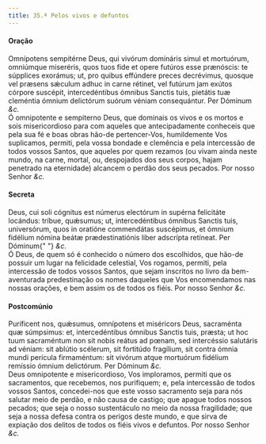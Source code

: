 ```yaml
---
title: 35.ª Pelos vivos e defuntos
---
```


<h4 class="text-center">Oração</h4>
<div class="grid grid-cols-2 gap-5">
  <span class="text-justify">
    Omnípotens sempitérne Deus, qui vivórum domináris simul et mortuórum,
    omniúmque miseréris, quos tuos fide et opere futúros esse prænóscis: te
    súpplices exorámus; ut, pro quibus effúndere preces decrévimus, quosque vel
    præsens sǽculum adhuc in carne rétinet, vel futúrum jam exútos córpore
    suscépit, intercedéntibus ómnibus Sanctis tuis, pietátis tuæ cleméntia
    ómnium delictórum suórum véniam consequántur. Per Dóminum <em>&c.</em>
  </div>
  <span class="text-justify">
    Ó omnipotente e sempiterno Deus, que dominais os vivos e os mortos e sois
    misericordioso para com aqueles que antecipadamente conheceis que pela sua
    fé e boas obras hão-de pertencer-Vos, humildemente Vos suplicamos, permiti,
    pela vossa bondade e clemência e pela intercessão de todos vossos Santos,
    que aqueles por quem rezamos (ou vivam ainda neste mundo, na carne, mortal,
    ou, despojados dos seus corpos, hajam penetrado na eternidade) alcancem o
    perdão dos seus pecados. Por nosso Senhor <em>&c.</em>
  </div>
</div>

<h4 class="text-center">Secreta</h4>
<div class="grid grid-cols-2 gap-5">
  <span class="text-justify">
    Deus, cui soli cógnitus est númerus electórum in supérna felicitáte
    locándus: tríbue, quǽsumus; ut, intercedéntibus ómnibus Sanctis tuis,
    universórum, quos in oratióne commendátas suscépimus, et ómnium fidélium
    nómina beátæ prædestinatiónis liber adscrípta retíneat. Per Dóminum{" "}
    <em>&c.</em>
  </div>
  <span class="text-justify">
    Ó Deus, de quem só é conhecido o número dos escolhidos, que hão-de possuir
    um lugar na felicidade celestial, Vos rogamos, permiti, pela intercessão de
    todos vossos Santos, que sejam inscritos no livro da bem-aventurada
    predestinação os nomes daqueles que Vos encomendamos nas nossas orações, e
    bem assim os de todos os fiéis. Por nosso Senhor <em>&c.</em>
  </div>
</div>

<h4 class="text-center">Postcomúnio</h4>
<div class="grid grid-cols-2 gap-5">
  <span class="text-justify">
    Puríficent nos, quǽsumus, omnípotens et miséricors Deus, sacraménta quæ
    súmpsimus: et, intercedéntibus ómnibus Sanctis tuis, præsta; ut hoc tuum
    sacraméntum non sit nobis reátus ad pœnam, sed intercéssio salutáris ad
    véniam: sit ablútio scélerum, sit fortitúdo fragílium, sit contra ómnia
    mundi perícula firmaméntum: sit vivórum atque mortuórum fidélium remíssio
    ómnium delictórum. Per Dóminum <em>&c.</em>
  </div>
  <span class="text-justify">
    Deus omnipotente e misericordioso, Vos imploramos, permiti que os
    sacramentos, que recebemos, nos purifiquem; e, pela intercessão de todos
    vossos Santos, concedei-nos que este vosso sacramento seja para nós salutar
    meio de perdão, e não causa de castigo; que apague todos nossos pecados; que
    seja o nosso sustentáculo no meio da nossa fragilidade; que seja a nossa
    defesa contra os perigos deste mundo, e que sirva de expiação dos delitos de
    todos os fiéis vivos e defuntos. Por nosso Senhor <em>&c.</em>
  </div>
</div>
